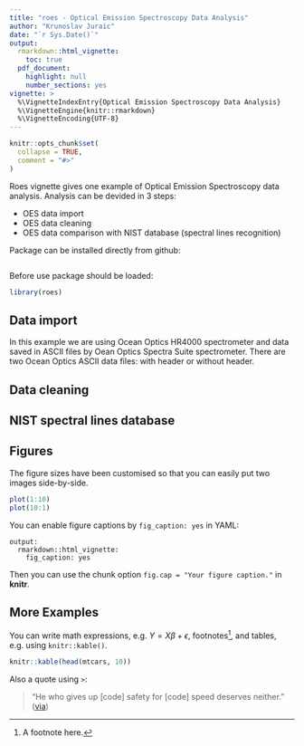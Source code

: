 ```yaml
---
title: "roes - Optical Emission Spectroscopy Data Analysis"
author: "Krunoslav Juraic"
date: "`r Sys.Date()`"
output: 
  rmarkdown::html_vignette:
    toc: true
  pdf_document:
    highlight: null
    number_sections: yes
vignette: >
  %\VignetteIndexEntry{Optical Emission Spectroscopy Data Analysis}
  %\VignetteEngine{knitr::rmarkdown}
  %\VignetteEncoding{UTF-8}
---
```


```r
knitr::opts_chunk$set(
  collapse = TRUE,
  comment = "#>"
)
```
<!---
% rebuild wignete
% rmarkdown::render("vignettes/roes-vignette.Rmd", "all")
% devtools::build_vignette()
% devtools::install()
-->

Roes vignette gives one example of Optical Emission Spectroscopy data analysis. Analysis can be devided in 3 steps:

- OES data import
- OES data cleaning
- OES data comparison with NIST database (spectral lines recognition)

Package can be installed directly from github:
```r

```


Before use package should be loaded:
```r
library(roes)
```


## Data import
In this example we are using Ocean Optics HR4000 spectrometer and data saved in ASCII files by Oean Optics Spectra Suite spectrometer. There are two Ocean Optics ASCII data files: with header or without header.

## Data cleaning


## NIST spectral lines database



## Figures

The figure sizes have been customised so that you can easily put two images side-by-side. 

```r
plot(1:10)
plot(10:1)
```

You can enable figure captions by `fig_caption: yes` in YAML:

    output:
      rmarkdown::html_vignette:
        fig_caption: yes

Then you can use the chunk option `fig.cap = "Your figure caption."` in **knitr**.

## More Examples

You can write math expressions, e.g. $Y = X\beta + \epsilon$, footnotes^[A footnote here.], and tables, e.g. using `knitr::kable()`.

```r
knitr::kable(head(mtcars, 10))
```

Also a quote using `>`:

> "He who gives up [code] safety for [code] speed deserves neither."
([via](https://twitter.com/hadleywickham/status/504368538874703872))
